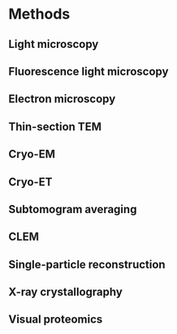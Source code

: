 # Methods
## Light microscopy

## Fluorescence light microscopy

## Electron microscopy

## Thin-section TEM

## Cryo-EM

## Cryo-ET

## Subtomogram averaging

## CLEM

## Single-particle reconstruction

## X-ray crystallography

## Visual proteomics